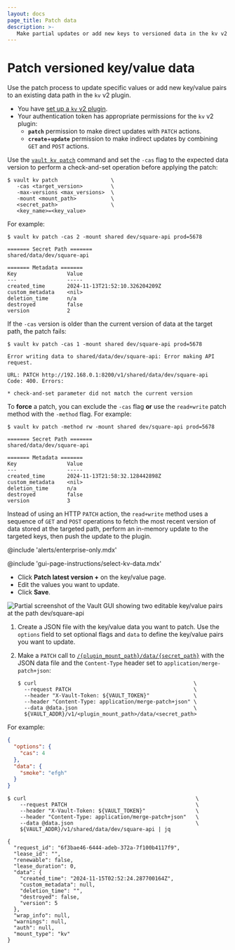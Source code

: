 ```yaml
---
layout: docs
page_title: Patch data
description: >-
   Make partial updates or add new keys to versioned data in the kv v2 plugin
---
```


# Patch versioned key/value data

Use the patch process to update specific values or add new key/value pairs to
an existing data path in the `kv` v2 plugin.

<Tip title="Assumptions">

- You have [set up a `kv` v2 plugin](/vault/docs/secrets/kv/kv-v2/setup). 
- Your authentication token has appropriate permissions for the `kv` v2 plugin:
   - **`patch`** permission to make direct updates with `PATCH` actions.
   - **`create`**+**`update`** permission to make indirect updates by combining
     `GET` and `POST` actions.

</Tip>


<Tabs>

<Tab heading="CLI" group="cli">

Use the [`vault kv patch`](/vault/docs/command/kv/patch) command and set the
`-cas` flag to the expected data version to perform a check-and-set operation
before applying the patch:

```shell-session
$ vault kv patch                 \
   -cas <target_version>         \
   -max-versions <max_versions>  \
   -mount <mount_path>           \
   <secret_path>                 \
   <key_name>=<key_value>
```

For example:

<CodeBlockConfig hideClipboard="true">

```shell-session
$ vault kv patch -cas 2 -mount shared dev/square-api prod=5678

======= Secret Path =======
shared/data/dev/square-api

======= Metadata =======
Key                Value
---                -----
created_time       2024-11-13T21:52:10.326204209Z
custom_metadata    <nil>
deletion_time      n/a
destroyed          false
version            2
```

</CodeBlockConfig>

If the `-cas` version is older than the current version of data at the target
path, the patch fails:

<CodeBlockConfig hideClipboard="true">

```shell-session
$ vault kv patch -cas 1 -mount shared dev/square-api prod=5678

Error writing data to shared/data/dev/square-api: Error making API request.

URL: PATCH http://192.168.0.1:8200/v1/shared/data/dev/square-api
Code: 400. Errors:

* check-and-set parameter did not match the current version
```

</CodeBlockConfig>

To **force** a patch, you can exclude the `-cas` flag **or** use the
`read+write` patch method with the `-method` flag. For example:

```shell-session
$ vault kv patch -method rw -mount shared dev/square-api prod=5678

======= Secret Path =======
shared/data/dev/square-api

======= Metadata =======
Key                Value
---                -----
created_time       2024-11-13T21:58:32.128442898Z
custom_metadata    <nil>
deletion_time      n/a
destroyed          false
version            3
```

Instead of using an HTTP `PATCH` action, the `read+write` method uses a sequence
of `GET` and `POST` operations to fetch the most recent version of data stored
at the targeted path, perform an in-memory update to the targeted keys, then
push the update to the plugin.

</Tab>

<Tab heading="GUI" group="gui">

@include 'alerts/enterprise-only.mdx'

@include 'gui-page-instructions/select-kv-data.mdx'

- Click **Patch latest version +** on the key/value page.
- Edit the values you want to update.
- Click **Save**.

![Partial screenshot of the Vault GUI showing two editable key/value pairs at the path dev/square-api](/img/gui/kv/patch-data.png)

</Tab>

<Tab heading="API" group="api">

1. Create a JSON file with the key/value data you want to patch. Use the
`options` field to set optional flags and `data` to define the key/value pairs
you want to update.

1. Make a `PATCH` call to
   [`/{plugin_mount_path}/data/{secret_path}`](/vault/api-docs/secret/kv/kv-v2#patch-secret)
   with the JSON data file and the `Content-Type` header set to
   `application/merge-patch+json`:
    ```shell-session
    $ curl                                                  \
      --request PATCH                                       \
      --header "X-Vault-Token: ${VAULT_TOKEN}"              \
      --header "Content-Type: application/merge-patch+json" \
      --data @data.json                                     \
      ${VAULT_ADDR}/v1/<plugin_mount_path>/data/<secret_path>
    ```


For example:

<CodeBlockConfig hideClipboard="true">

```json
{
  "options": {
    "cas": 4
  },
  "data": {
    "smoke": "efgh"
  }
}
```

</CodeBlockConfig>

<CodeBlockConfig hideClipboard="true">

```shell-session
$ curl                                                      \
    --request PATCH                                         \
    --header "X-Vault-Token: ${VAULT_TOKEN}"                \
    --header "Content-Type: application/merge-patch+json"   \
    --data @data.json                                       \
    ${VAULT_ADDR}/v1/shared/data/dev/square-api | jq

{
  "request_id": "6f3bae46-6444-adeb-372a-7f100b4117f9",
  "lease_id": "",
  "renewable": false,
  "lease_duration": 0,
  "data": {
    "created_time": "2024-11-15T02:52:24.287700164Z",
    "custom_metadata": null,
    "deletion_time": "",
    "destroyed": false,
    "version": 5
  },
  "wrap_info": null,
  "warnings": null,
  "auth": null,
  "mount_type": "kv"
}
```

</CodeBlockConfig>

</Tab>

</Tabs>
